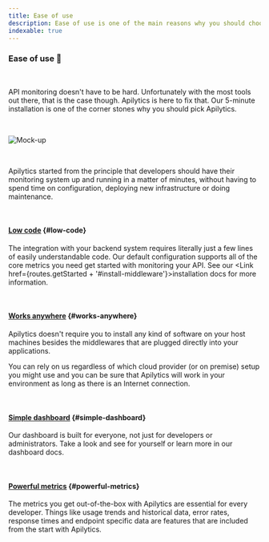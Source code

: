 ```yaml
---
title: Ease of use
description: Ease of use is one of the main reasons why you should choose Apilytics over other API monitoring solutions.
indexable: true
---
```


### Ease of use 👏

<br />

<p className="text-xl">
  API monitoring doesn't have to be hard. Unfortunately with the most tools out there, that is the
  case though. Apilytics is here to fix that. Our 5-minute installation is one of the corner stones
  why you should pick Apilytics.
</p>

<br />

![Mock-up](/mock-ups/time-frame.gif)

<br />

Apilytics started from the principle that developers should have their monitoring system up and running in a matter of minutes,
without having to spend time on configuration, deploying new infrastructure or doing maintenance.

<br />

#### [Low code](#low-code) {#low-code}

The integration with your backend system requires literally just a few lines of easily understandable code.
Our default configuration supports all of the core metrics you need get started with monitoring your API.
See our <Link href={routes.getStarted + '#install-middleware'}>installation docs</Link> for more information.

<br />

#### [Works anywhere](#works-anywhere) {#works-anywhere}

Apilytics doesn't require you to install any kind of software on your host machines besides the middlewares that are plugged directly into your applications.

You can rely on us regardless of which cloud provider (or on premise) setup you might use
and you can be sure that Apilytics will work in your environment as long as there is an Internet connection.

<br />

#### [Simple dashboard](#simple-dashboard) {#simple-dashboard}

Our dashboard is built for everyone, not just for developers or administrators.
Take a look and see for yourself or learn more in our <Link href={routes.dashboard}>dashboard docs</Link>.

<br />

#### [Powerful metrics](#powerful-metrics) {#powerful-metrics}

The metrics you get out-of-the-box with Apilytics are essential for every developer.
Things like usage trends and historical data, error rates, response times and endpoint specific data are features that are included from the start with Apilytics.
